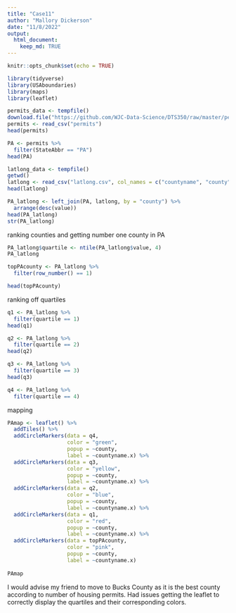 ```yaml
---
title: "Case11"
author: "Mallory Dickerson"
date: "11/8/2022"
output: 
  html_document:
    keep_md: TRUE
---
```


```r
knitr::opts_chunk$set(echo = TRUE)
```

```r
library(tidyverse)
library(USAboundaries)
library(maps)
library(leaflet)
```



```r
permits_data <- tempfile()
download.file("https://github.com/WJC-Data-Science/DTS350/raw/master/permits.csv", "permits")
permits <- read_csv("permits")
head(permits)

PA <- permits %>%
  filter(StateAbbr == "PA")
head(PA)
```

```r
latlong_data <- tempfile() 
getwd()
latlong <- read_csv("latlong.csv", col_names = c("countyname", "county", "county_code_text", "longitude", "latitude", "georeferenced_lat_and_long"), skip = 1)
head(latlong)

```

```r
PA_latlong <- left_join(PA, latlong, by = "county") %>%
  arrange(desc(value))
head(PA_latlong)
str(PA_latlong)
```


ranking counties and getting number one county in PA
```r
PA_latlong$quartile <- ntile(PA_latlong$value, 4)
PA_latlong

topPAcounty <- PA_latlong %>%
  filter(row_number() == 1)

head(topPAcounty)
```

ranking off quartiles
```r
q1 <- PA_latlong %>%
  filter(quartile == 1)
head(q1)

q2 <- PA_latlong %>%
  filter(quartile == 2)
head(q2)

q3 <- PA_latlong %>%
  filter(quartile == 3)
head(q3)

q4 <- PA_latlong %>%
  filter(quartile == 4)
```


mapping
```r
PAmap <- leaflet() %>%
  addTiles() %>%
  addCircleMarkers(data = q4,
                   color = "green",
                   popup = ~county,
                   label = ~countyname.x) %>%
  addCircleMarkers(data = q3,
                   color = "yellow",
                   popup = ~county,
                   label = ~countyname.x) %>%
  addCircleMarkers(data = q2,
                   color = "blue",
                   popup = ~county,
                   label = ~countyname.x) %>%
  addCircleMarkers(data = q1,
                   color = "red",
                   popup = ~county,
                   label = ~countyname.x) %>%
  addCircleMarkers(data = topPAcounty,
                   color = "pink",
                   popup = ~county,
                   label = ~countyname.x)
  
PAmap
```
I would advise my friend to move to Bucks County as it is the best county according to number of housing permits.
Had issues getting the leaflet to correctly display the quartiles and their corresponding colors.



